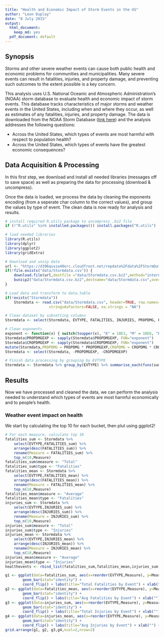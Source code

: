 ```yaml
---
title: "Health and Economic Impact of Storm Events in the US"
author: "Leon Duplay"
date: "8 July 2015"
output:
  html_document:
    keep_md: yes
  pdf_document: default
---
```


## Synopsis

Storms and other severe weather events can cause both public health and economic problems for communities and municipalities. Many severe events can result in fatalities, injuries, and property damage, and preventing such outcomes to the extent possible is a key concern.

This analysis uses U.S. National Oceanic and Atmospheric Administration's (NOAA) storm database to evaluate health and economic impact of storm events. This database tracks characteristics of major storms and weather events in the United States, including when and where they occur, as well as estimates of any fatalities, injuries, and property damage. The data is downloaded from the NOAA Storm Database ([link here](https://d396qusza40orc.cloudfront.net/repdata%2Fdata%2FStormData.csv.bz2)) and the analysis addresses the following questions:

* Across the United States, which types of events are most harmful with respect to population health?
* Across the United States, which types of events have the greatest economic consequences?

## Data Acquisition & Processing

In this first step, we download and install all needed libraries (messages off to save space) as well as preparing the data for processing (download & uncompress).

Once the data is loaded, we process the data by cleaning the exponents encoding (from a seperate char column to the correct values), and group the values by type of event. The clean data is now ready for analysis and results.

```r
# install required R.utils package to uncompress .bz2 file
if (!"R.utils" %in% installed.packages()) install.packages("R.utils")

# load needed libraries
library(R.utils)
library(dplyr)
library(ggplot2)
library(gridExtra)
```

```r
# Download and unzip data
url <- "https://d396qusza40orc.cloudfront.net/repdata%2Fdata%2FStormData.csv.bz2"
if(!file.exists("data/Stormdata.csv")) {
    download.file(url,destfile ="data/Stormdata.csv.bz2",method="internal")
    bunzip2("data/Stormdata.csv.bz2",destname="data/Stormdata.csv",overwrite=TRUE)
}

# Load data and transform to data.table
if(!exists("Stormdata"))
    Stormdata <- read.csv("data/Stormdata.csv", header=TRUE, row.names=NULL, 
                    stringsAsFactors=FALSE, na.strings = "NA")

# Clean dataset by subsetting columns
Stormdata <- select(Stormdata, EVTYPE, FATALITIES, INJURIES, PROPDMG, PROPDMGEXP, CROPDMG, CROPDMGEXP)

# Clean exponents
exponent <- function(x) { switch(toupper(x), "K" = 10E3, "M" = 10E6, "B" = 10E9 , 1)}
Stormdata$PROPDMGEXP <- sapply(Stormdata$PROPDMGEXP, FUN="exponent")
Stormdata$CROPDMGEXP <- sapply(Stormdata$CROPDMGEXP, FUN="exponent")
mutate(Stormdata,PROPDMG = PROPDMG * PROPDMGEXP,CROPDMG = CROPDMG * CROPDMGEXP)
Stormdata <- select(Stormdata, -PROPDMGEXP, -CROPDMGEXP)

# Finish data processing by grouping by EVTYPE
Stormdata <- Stormdata %>% group_by(EVTYPE) %>% summarise_each(funs(sum,mean))
```

## Results

Now we have processed and cleaned the data, we can perform the analysis needed to understand which types of events are most harmful economically and to people's health.

### Weather event impact on health

We start by calculating the top 10 for each bucket, then plut using ggplot2!

```r
# For each measure, calculate top 10
fatalities_sum <- Stormdata %>% 
    select(EVTYPE,FATALITIES_sum) %>% 
    arrange(desc(FATALITIES_sum)) %>% 
    rename(Measure = FATALITIES_sum) %>%
    top_n(10,Measure)
fatalities_sum$measure <- "Total"
fatalities_sum$type <- "Fatalities"
fatalities_mean <- Stormdata %>% 
    select(EVTYPE,FATALITIES_mean) %>% 
    arrange(desc(FATALITIES_mean)) %>% 
    rename(Measure = FATALITIES_mean) %>%
    top_n(10,Measure)
fatalities_mean$measure <- "Average"
fatalities_mean$type <- "Fatalities"
injuries_sum <- Stormdata %>% 
    select(EVTYPE,INJURIES_sum) %>% 
    arrange(desc(INJURIES_sum)) %>% 
    rename(Measure = INJURIES_sum) %>%
    top_n(10,Measure)
injuries_sum$measure <- "Total"
injuries_sum$type <- "Injuries"
injuries_mean <- Stormdata %>% 
    select(EVTYPE,INJURIES_mean) %>% 
    arrange(desc(INJURIES_mean)) %>%
    rename(Measure = INJURIES_mean) %>%
    top_n(10,Measure)
injuries_mean$measure <- "Average"
injuries_mean$type <- "Injuries"
healthevents <- rbind_list(fatalities_sum,fatalities_mean,injuries_sum,injuries_mean)
```

```r
g1 <- ggplot(data=fatalities_sum, aes(x=reorder(EVTYPE,Measure), y=Measure)) + 
        geom_bar(stat="identity") + 
        coord_flip() + labs(title="Total Fatalities by Event") + xlab("") + ylab("")
g2 <- ggplot(data=fatalities_mean, aes(x=reorder(EVTYPE,Measure), y=Measure)) + 
        geom_bar(stat="identity") +
        coord_flip() + labs(title="Avg Fatalities by Event") + xlab("") + ylab("")
g3 <- ggplot(data=injuries_sum, aes(x=reorder(EVTYPE,Measure), y=Measure)) + 
        geom_bar(stat="identity") +
        coord_flip() + labs(title="Total Injuries by Event") + xlab("") + ylab("")
g4 <- ggplot(data=injuries_mean, aes(x=reorder(EVTYPE,Measure), y=Measure)) + 
        geom_bar(stat="identity") +
        coord_flip() + labs(title="Avg Injuries by Event") + xlab("") + ylab("")
grid.arrange(g1, g2, g3,g4,ncol=2,nrow=2)

```
